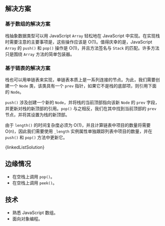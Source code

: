 

## 解决方案

### 基于数组的解决方案

栈抽象数据类型可以用 JavaScript `Array` 轻松地在 JavaScript 中实现。在实现栈时需要注意的主要事项是，这些操作应该是 O(1)。值得庆幸的是，JavaScript `Array` 的 `push()` 和 `pop()` 操作是 O(1)，并且方法签名与 `Stack` 的匹配。许多方法只是围绕 `Array` 方法的简单包装器。

<MDXCodeBlock languages={{jsx:stackJs,tsx:stackTs}} />

### 基于链表的解决方案

栈也可以用单链表来实现，单链表本质上是一系列连接的节点。为此，我们需要创建一个 `Node` 类，该类具有一个 `prev` 指针，如果它不是栈的底部项，则引用下面的 `Node`。

`push()` 涉及创建一个新的 `Node`，并将栈的当前顶部指向该新 `Node` 的 `prev` 字段，并更新对栈的新顶部的引用。`pop()` 与之相反，我们在其中找到当前顶部的 `prev` 节点，并将其设置为栈的新顶部。

由于 `length()` 的时间复杂度必须为 O(1)，并且计算链表中项目的数量将需要 O(n)，因此我们需要使用 `_length` 实例属性单独跟踪列表中项目的数量，并在 `push()` 和 `pop()` 方法中更新它。

<MDXCodeBlock>
  {linkedListSolution}
</MDXCodeBlock>

## 边缘情况

* 在空栈上调用 `pop()`。
* 在空栈上调用 `peek()`。

## 技术

* 熟悉 JavaScript 数组。
* 面向对象编程。
